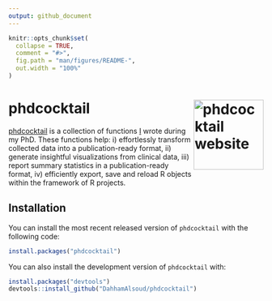 ```yaml
---
output: github_document
---
```


<!-- README.md is generated from README.Rmd. Please edit that file -->

```r
knitr::opts_chunk$set(
  collapse = TRUE,
  comment = "#>",
  fig.path = "man/figures/README-",
  out.width = "100%"
)
```

# phdcocktail <a href="https://dahhamalsoud.github.io/phdcocktail/"><img src="man/figures/logo.png" alt="phdcocktail website" align="right" height="138"/></a>

<!-- badges: start -->

<!-- badges: end -->

[phdcocktail](https://dahhamalsoud.github.io/phdcocktail/) is a collection of functions [I](https://dahhamalsoud.github.io) wrote during my PhD. These functions help: i) effortlessly transform collected data into a publication-ready format, ii) generate insightful visualizations from clinical data, iii) report summary statistics in a publication-ready format, iv) efficiently export, save and reload R objects within the framework of R projects.

## Installation

You can install the most recent released version of `phdcocktail` with the following code:

``` r
install.packages("phdcocktail")
```
You can also install the development version of `phdcocktail` with:

``` r
install.packages("devtools")
devtools::install_github("DahhamAlsoud/phdcocktail")
```
